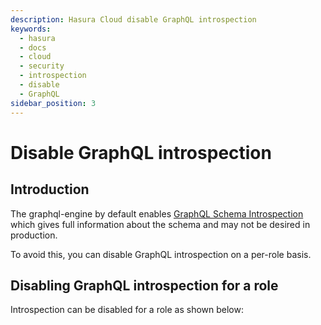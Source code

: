 ```yaml
---
description: Hasura Cloud disable GraphQL introspection
keywords:
  - hasura
  - docs
  - cloud
  - security
  - introspection
  - disable
  - GraphQL
sidebar_position: 3
---
```



# Disable GraphQL introspection

## Introduction

The graphql-engine by default enables [GraphQL Schema Introspection](http://spec.graphql.org/June2018/#sec-Schema-Introspection) which gives full information about the schema and may not be desired in production.

To avoid this, you can disable GraphQL introspection on a per-role basis.

## Disabling GraphQL introspection for a role

Introspection can be disabled for a role as shown below:

<Thumbnail
  src="/img/graphql/cloud/security/disable-introspection.png"
  alt="Hasura Cloud Console Schema Introspection tab"
/>
